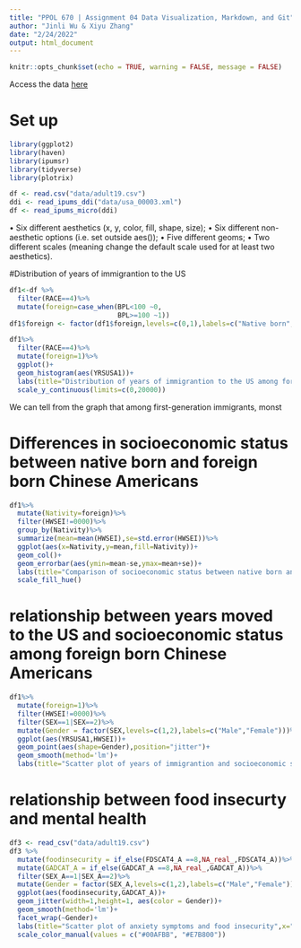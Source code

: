 ```yaml
---
title: "PPOL 670 | Assignment 04 Data Visualization, Markdown, and Git"
author: "Jinli Wu & Xiyu Zhang"
date: "2/24/2022"
output: html_document
---
```


```r
knitr::opts_chunk$set(echo = TRUE, warning = FALSE, message = FALSE)
```

Access the data [here](https://www.cdc.gov/nchs/nhis/2019nhis.htm)

# Set up
```r
library(ggplot2)
library(haven)
library(ipumsr)
library(tidyverse)
library(plotrix)
```

```r
df <- read.csv("data/adult19.csv")
ddi <- read_ipums_ddi("data/usa_00003.xml")
df <- read_ipums_micro(ddi)
```

• Six different aesthetics (x, y, color, fill, shape, size);
• Six different non-aesthetic options (i.e. set outside aes());
• Five different geoms;
• Two different scales (meaning change the default scale used for at least two aesthetics).

#Distribution of years of immigrantion to the US
```r
df1<-df %>% 
  filter(RACE==4)%>%
  mutate(foreign=case_when(BPL<100 ~0,
                           BPL>=100 ~1))
df1$foreign <- factor(df1$foreign,levels=c(0,1),labels=c("Native born","Foreign born"))

df1%>%
  filter(RACE==4)%>%
  mutate(foreign=1)%>%
  ggplot()+
  geom_histogram(aes(YRSUSA1))+
  labs(title="Distribution of years of immigrantion to the US among foreign born Chinese Americans",x="Years moving to the US",y="Count",caption="Data source: IPUMS USA, University of Minnesota, www.ipums.org.")+
  scale_y_continuous(limits=c(0,20000))
```

We can tell from the graph that among first-generation immigrants, monst 

# Differences in socioeconomic status between native born and foreign born Chinese Americans

```r
df1%>%
  mutate(Nativity=foreign)%>%
  filter(HWSEI!=0000)%>%
  group_by(Nativity)%>%
  summarize(mean=mean(HWSEI),se=std.error(HWSEI))%>%
  ggplot(aes(x=Nativity,y=mean,fill=Nativity))+
  geom_col()+
  geom_errorbar(aes(ymin=mean-se,ymax=mean+se))+
  labs(title="Comparison of socioeconomic status between native born and foreign born \nChinese Americans",subtitle="-Hauser and Warren socioeconomic index",y="Socioeconomic index",caption="Data source: IPUMS USA, University of Minnesota, www.ipums.org.")+
  scale_fill_hue()
```

# relationship between years moved to the US and socioeconomic status among foreign born Chinese Americans

```r
df1%>%
  mutate(foreign=1)%>%
  filter(HWSEI!=0000)%>%
  filter(SEX==1|SEX==2)%>%
  mutate(Gender = factor(SEX,levels=c(1,2),labels=c("Male","Female")))%>%
  ggplot(aes(YRSUSA1,HWSEI))+
  geom_point(aes(shape=Gender),position="jitter")+
  geom_smooth(method='lm')+
  labs(title="Scatter plot of years of immigrantion and socioeconomic status",x="years in the US",y="Socioeconomic index",caption="Data source: IPUMS USA, University of Minnesota, www.ipums.org.")
```

# relationship between food insecurty and mental health
```r
df3 <- read_csv("data/adult19.csv")
df3 %>%
  mutate(foodinsecurity = if_else(FDSCAT4_A ==8,NA_real_,FDSCAT4_A))%>%
  mutate(GADCAT_A = if_else(GADCAT_A ==8,NA_real_,GADCAT_A))%>%
  filter(SEX_A==1|SEX_A==2)%>%
  mutate(Gender = factor(SEX_A,levels=c(1,2),labels=c("Male","Female")))%>%
  ggplot(aes(foodinsecurity,GADCAT_A))+
  geom_jitter(width=1,height=1, aes(color = Gender))+
  geom_smooth(method='lm')+
  facet_wrap(~Gender)+
  labs(title="Scatter plot of anxiety symptoms and food insecurity",x="Severity of food insecurity in the US",y="Scores of anxiety symptoms",caption="Data source: IPUMS USA, University of Minnesota, www.ipums.org.")+
  scale_color_manual(values = c("#00AFBB", "#E7B800"))
```



